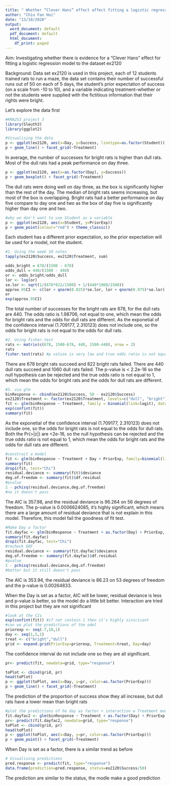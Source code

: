 ---
title: " Whether “Clever Hans” effect affect fitting a logistic regression model to the dataset ex2120"
author: "Chiu Fan Hui"
date: "13/10/2020"
output:
  word_document: default
  pdf_document: default
  html_document:
    df_print: paged
---
Aim: Investigating whether there is evidence for a “Clever Hans” effect for fitting a logistic regression model to the dataset ex2120

Background: Data set ex2120 is used in this project, each of 12 students trained rats to run a maze, the data set contains their number of successful runs out of 50 on each of 5 days, the student’s prior expectation of success (on a scale from -10 to 10), and a variable indicating treatment–whether or not the students were supplied with the fictitious information that their rights were bright.

Let's explore the data first
```{r message=FALSE, warning=FALSE}
#KMA253 project 3
library(Sleuth3)
library(ggplot2)

#Visualising the data
p <- ggplot(ex2120, aes(x=Day, y=Success, linetype=as.factor(Student)))
p + geom_line() + facet_grid(~Treatment)
```
In average, the number of successes for bright rats is higher than dull rats. Most of the dull rats had a peak performance on day three.
```{r message=FALSE, warning=FALSE}
p <- ggplot(ex2120, aes(x=as.factor(Day), y=Success))
p + geom_boxplot() + facet_grid(~Treatment)
```
The dull rats were doing well on day three, as the box is significantly higher than the rest of the day. The median of bright rats seems increasing, but most of the box is overlapping. Bright rats had a better performance on day five compare to day one and two as the box of day five is significantly higher than day one and two.
```{r message=FALSE, warning=FALSE}
#why we don't want to use Student as a variable
p <- ggplot(ex2120, aes(x=Student, y=PriorExp))
p + geom_point(colour="red") + theme_classic()
```
Each student has a different prior expectation, so the prior expectation will be used for a model, not the student.
```{r message=FALSE, warning=FALSE}
#1. Using the week 10 notes
tapply(ex2120$Success, ex2120$Treatment, sum)

odds_bright = 678/(1500 - 678)
odds_dull = 440/(1500 - 440)
or <- odds_bright/odds_dull
lor <- log(or)
se.lor <- sqrt(1/(678*822/1500) + 1/(440*1060/1500))
approx.95CI <- c(lor + qnorm(0.025)*se.lor, lor + qnorm(0.975)*se.lor)
or
exp(approx.95CI) 
```
 The total number of successes for the bright rats are 678, for the dull rats are 440. 
 The odds ratio is 1.98706, not equal to one, which mean the odds for bright rats and the odds for dull rats are different.
 As the exponetial of the confidence interval (1.709177, 2.310123) does not include one, so the odds for bright rats is not equal to the odds for dull rats.
```{r message=FALSE, warning=FALSE}
#2. Using fisher.test
rats <- matrix(c(678, 1500-678, 440, 1500-440), nrow = 2)
rats
fisher.test(rats) #p valuse is very low and true odds ratio is not equal to 1 which mean odds for bright not equal odds for dull
```
There are 678 bright rats succeed and 822 bright rats failed. There are 440 dull rats succeed and 1060 dull rats failed.
The p-value is < 2.2e-16 so the null hypothesis can be rejected and the true odds ratio is not equal to 1, which mean the odds for bright rats and the odds for dull rats are different.
```{r message=FALSE, warning=FALSE}
#3. via glm
binResponse <- cbind(ex2120$Success, 50 - ex2120$Success)
ex2120$Treatment <- factor(ex2120$Treatment, levels=c("dull", "bright"))
fit <- glm(binResponse ~ Treatment, family = binomial(link=logit), data = ex2120)
exp(confint(fit)) 
summary(fit)
```
As the exponetial of the confidence interval (1.709177, 2.310123) does not include one, so the odds for bright rats is not equal to the odds for dull rats. Both the Pr(>|z|) are <2e-16, so the null hypothesis can be rejected and the true odds ratio is not equal to 1, which mean the odds for bright rats and the odds for dull rats are different.

```{r message=FALSE, warning=FALSE}
#construct a model
fit <- glm(binResponse ~ Treatment + Day + PriorExp, family=binomial(link=logit), data=ex2120)
summary(fit)
drop1(fit, test="Chi")
residual.deviance <- summary(fit)$deviance
deg.of.freedom <- summary(fit)$df.residual
#pvalue
1 - pchisq(residual.deviance,deg.of.freedom)
#no it doesn't pass
```
The AIC is 357.98, and the residual deviance is 96.264  on 56  degrees of freedom.
The p-value is 0.0006624085, it's highly significant, which means there are a large amount of residual deviance that is not explain in this model. Therefore, this model fail the goodness of fit test.


```{r message=FALSE, warning=FALSE}
#Make Day a factor
fit.dayfac <- glm(binResponse ~ Treatment + as.factor(Day) + PriorExp, family=binomial(link=logit), data=ex2120)
summary(fit.dayfac)
drop1(fit.dayfac, test="Chi")
#recheck GOF
residual.deviance <- summary(fit.dayfac)$deviance
deg.of.freedom <- summary(fit.dayfac)$df.residual
#pvalue
1 - pchisq(residual.deviance,deg.of.freedom)
#better but it still doesn't pass
```
The AIC is 353.94, the residual deviance is 86.23  on 53  degrees of freedom and the p-value is 0.00264833.

When the Day is set as a factor, AIC will be lower, residual deviance is less and p-value is better, so the model do a little bit better.
Interaction are tried in this project but they are not significant

```{r message=FALSE, warning=FALSE}
#look at the CIs
exp(confint(fit)) #if not contain 1 then it's highly sinicicant
#can we plot the predictions of the odel
priorexp <- seq(-7,10,1)
day <- seq(1,5,1)
treat <- c("bright","dull")
grid <- expand.grid(PriorExp=priorexp, Treatment=treat, Day=day)
```
The confidence interval do not include one so they are all significant.
```{r message=FALSE, warning=FALSE}
pr<- predict(fit, newdata=grid, type="response")

toPlot <- cbind(grid, pr)
head(toPlot)
p <- ggplot(toPlot, aes(x=Day, y=pr, color=as.factor(PriorExp)))
p + geom_line() + facet_grid(~Treatment)
```
The prediction of the proportion of success show they all increase, but dull rats have a lower mean than bright rats
```{r message=FALSE, warning=FALSE}
#plot the predictions of he day as factor + interaction w Treatment model
fit.dayfac2 <- glm(binResponse ~ Treatment + as.factor(Day) + PriorExp + Treatment:as.factor(Day), family=binomial(link=logit), data=ex2120)
pr<- predict(fit.dayfac2, newdata=grid, type="response")
toPlot <- cbind(grid, pr)
head(toPlot)
p <- ggplot(toPlot, aes(x=Day, y=pr, color=as.factor(PriorExp)))
p + geom_point() + facet_grid(~Treatment)
```
When Day is set as a factor, there is a similar trend as before
```{r message=FALSE, warning=FALSE}
# Visualising predictions
pred.response <- predict(fit, type="response")
data.frame(prediction=pred.response, status=ex2120$Success/50)
```
The prediction are similar to the status, the modle make a good prediction